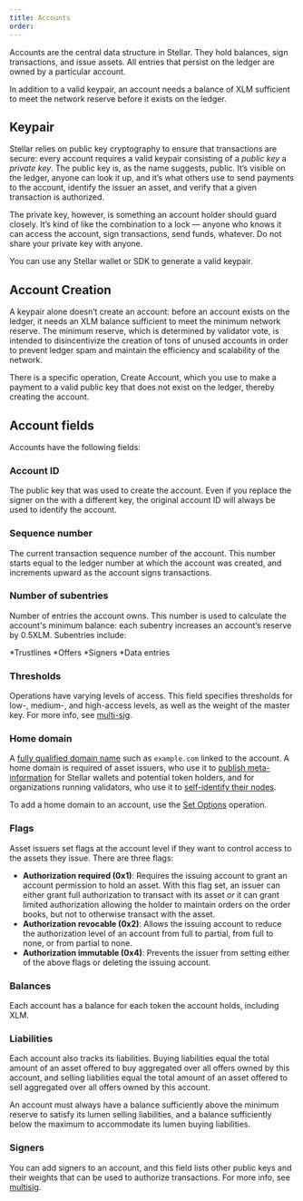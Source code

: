 ```yaml
---
title: Accounts
order:
---
```


Accounts are the central data structure in Stellar. They hold balances, sign transactions, and issue assets. All entries that persist on the ledger are owned by a particular account.

In addition to a valid keypair, an account needs a balance of XLM sufficient to meet the network reserve before it exists on the ledger.

## Keypair

Stellar relies on public key cryptography to ensure that transactions are secure: every account requires a valid keypair consisting of a _public key_ a _private key_. The public key is, as the name suggests, public. It’s visible on the ledger, anyone can look it up, and it’s what others use to send payments to the account, identify the issuer an asset, and verify that a given transaction is authorized.

The private key, however, is something an account holder should guard closely. It’s kind of like the combination to a lock — anyone who knows it can access the account, sign transactions, send funds, whatever. Do not share your private key with anyone.

You can use any Stellar wallet or SDK to generate a valid keypair.

## Account Creation

A keypair alone doesn’t create an account: before an account exists on the ledger, it needs an XLM balance sufficient to meet the minimum network reserve. The minimum reserve, which is determined by validator vote, is intended to disincentivize the creation of tons of unused accounts in order to prevent ledger spam and maintain the efficiency and scalability of the network.

There is a specific operation, Create Account, which you use to make a payment to a valid public key that does not exist on the ledger, thereby creating the account.

## Account fields

Accounts have the following fields:

### Account ID

The public key that was used to create the account. Even if you replace the signer on the with a different key, the original account ID will always be used to identify the account.

### Sequence number

The current transaction sequence number of the account. This number starts equal to the ledger number at which the account was created, and increments upward as the account signs transactions.

### Number of subentries

Number of entries the account owns. This number is used to calculate the account's minimum balance: each subentry increases an account’s reserve by 0.5XLM. Subentries include:

*Trustlines *Offers *Signers *Data entries

### Thresholds

Operations have varying levels of access. This field specifies thresholds for low-, medium-, and high-access levels, as well as the weight of the master key. For more info, see [multi-sig](./multisig.mdx).

### Home domain

A [fully qualified domain name](https://en.wikipedia.org/wiki/Fully_qualified_domain_name) such as `example.com` linked to the account. A home domain is required of asset issuers, who use it to [publish meta-information](../issuing-assets/publishing-asset-info.mdx) for Stellar wallets and potential token holders, and for organizations running validators, who use it to [self-identify their nodes](https://github.com/stellar/stellar-protocol/blob/master/ecosystem/sep-0020.md).

To add a home domain to an account, use the [Set Options](../start/list-of-operations,mdx#set-options) operation.

### Flags

Asset issuers set flags at the account level if they want to control access to the assets they issue. There are three flags:

- **Authorization required (0x1)**: Requires the issuing account to grant an account permission to hold an asset.  With this flag set, an issuer can either grant full authorization to transact with its asset *or* it can grant limited authorization allowing the holder to maintain orders on the order books, but not to otherwise transact with the asset.  
- **Authorization revocable (0x2)**: Allows the issuing account to reduce the authorization level of an account from full to partial, from full to none, or from partial to none.
- **Authorization immutable (0x4)**: Prevents the issuer from setting either of the above flags or deleting the issuing account.

### Balances

Each account has a balance for each token the account holds, including XLM.

### Liabilities

Each account also tracks its liabilities. Buying liabilities equal the total amount of an asset offered to buy aggregated over all offers owned by this account, and selling liabilities equal the total amount of an asset offered to sell aggregated over all offers owned by this account.

An account must always have a balance sufficiently above the minimum reserve to satisfy its lumen selling liabilities, and a balance sufficiently below the maximum to accommodate its lumen buying liabilities.

### Signers

You can add signers to an account, and this field lists other public keys and their weights that can be used to authorize transactions. For more info, see [multisig](./multi-sig.mdx).
